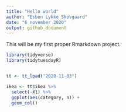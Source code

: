 ```yaml
---
title: "Hello world"
author: "Esben Lykke Skovgaard"
date: "6 november 2020"
output: github_document
---
```


This will be my first proper Rmarkdown project.

```r
library(tidyverse)
library(tidytuesdayR)


tt <- tt_load("2020-11-03")

ikea <- tt$ikea %>%
  select(-X1) %>% 
  ggplot(aes(category, n)) +
  geom_col()
```

